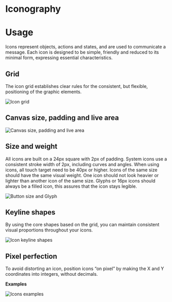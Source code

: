 
# Iconography

<IconLibrary />

# Usage

Icons represent objects, actions and states, and are used to communicate a message. Each icon is designed to be simple, friendly and reduced to its minimal form, expressing essential characteristics.

## Grid

The icon grid establishes clear rules for the consistent, but flexible, positioning of the graphic elements.

![Icon grid](/static/image/icn-grid.svg)

## Canvas size, padding and live area

![Canvas size, padding and live area](/static/image/icn-canvas.svg)

## Size and weight

All icons are built on a 24px square with 2px of padding. System icons use a consistent stroke width of 2px, including curves and angles. When using icons, all touch target need to be 40px or higher.
Icons of the same size should have the same visual weight. One icon should not look heavier or lighter than another icon of the same size. Glyphs or 16px icons should always be a filled icon, this assures that the icon stays legible.

![Button size and Glyph](/static/image/icn-size.svg)

## Keyline shapes

By using the core shapes based on the grid, you can maintain consistent visual proportions throughout your icons.

![Icon keyline shapes](/static/image/icn-keyline.svg)

## Pixel perfection

To avoid distorting an icon, position icons “on pixel” by making the X and Y coordinates into integers, without decimals.

**Examples**

![Icons examples](/static/image/icn-pixel.svg)
